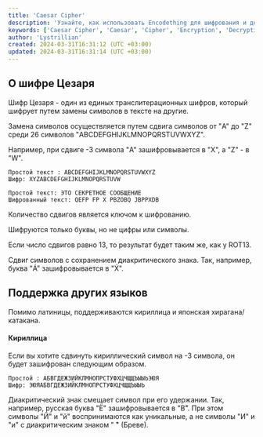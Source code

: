 ```yaml
---
title: 'Caesar Cipher'
description: 'Узнайте, как использовать Encodething для шифрования и дешифрования шифра Цезаря'
keywords: ['Caesar Cipher', 'Caesar', 'Cipher', 'Encryption', 'Decryption', 'Encodething']
author: 'Lystrillian'
created: 2024-03-31T16:31:12 (UTC +03:00)
updated: 2024-03-31T16:31:14 (UTC +03:00)
---
```


## О шифре Цезаря

Шифр Цезаря - один из единых транслитерационных шифров, который шифрует путем замены символов в тексте на другие.

Замена символов осуществляется путем сдвига символов от "A" до "Z" среди 26 символов "ABCDEFGHIJKLMNOPQRSTUVWXYZ".

Например, при сдвиге -3 символа "A" зашифровывается в "X", а "Z" - в "W".

```
Простой текст : ABCDEFGHIJKLMNOPQRSTUVWXYZ
Шифр: XYZABCDEFGHIJKLMNOPQRSTUVW
```

```
Простой текст: ЭТО СЕКРЕТНОЕ СООБЩЕНИЕ
Шифрованный текст: QEFP FP X PBZOBQ JBPPXDB
```

Количество сдвигов является ключом к шифрованию.

Шифруются только буквы, но не цифры или символы.

Если число сдвигов равно 13, то результат будет таким же, как у ROT13. 

Сдвиг символов с сохранением диакритического знака. Так, например, буква "Á" зашифровывается в "X́".

## Поддержка других языков

Помимо латиницы, поддерживаются кириллица и японская хирагана/катакана.

#### Кириллица

Если вы хотите сдвинуть кириллический символ на -3 символа, он будет зашифрован следующим образом.

```
Простой : АБВГДЕЖЗИЙКЛМНОПРСТУФХЦЧЩЩЪЫЫЬЭЮЯ
Шифр: ЭЮЯАБВГДЕЖЗИЙКЛМНОПРСТУФХЦЧЩЩЪЫЫЬ
```

Диакритический знак смещает символ при его удержании. Так, например, русская буква "Ё" зашифровывается в "В̈". При этом символы "Й" и "й" воспринимаются как уникальные, а не символы "И" и "и" с диакритическим знаком " ̆" (Бреве).
